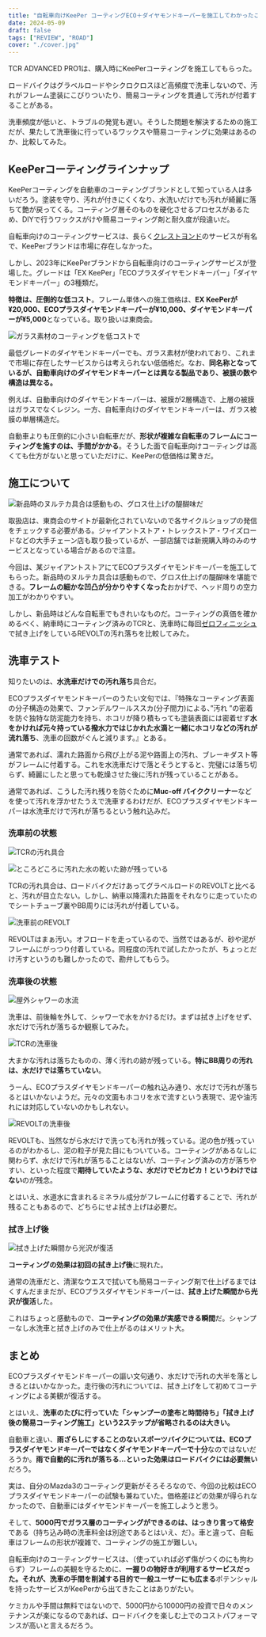 ```yaml
---
title: "自転車向けKeePer コーティングECO＋ダイヤモンドキーパーを施工してわかったこと"
date: 2024-05-09
draft: false
tags: ["REVIEW", "ROAD"]
cover: "./cover.jpg"
---
```


TCR ADVANCED PRO1は、購入時にKeePerコーティングを施工してもらった。

ロードバイクはグラベルロードやシクロクロスほど高頻度で洗車しないので、汚れがフレーム塗装にこびりついたり、簡易コーティングを貫通して汚れが付着することがある。

洗車頻度が低いと、トラブルの発覚も遅い。そうした問題を解決するための施工だが、果たして洗車後に行っているワックスや簡易コーティングに効果はあるのか、比較してみた。

<LinkBox url="https://blog.gensobunya.net/post/2024/04/25-tcr-advanced-pro-105-di2/" />

## KeePerコーティングラインナップ

KeePerコーティングを自動車のコーティングブランドとして知っている人は多いだろう。塗装を守り、汚れが付きにくくなり、水洗いだけでも汚れが綺麗に落ちて艶が戻ってくる。コーティング層そのものを硬化させるプロセスがあるため、DIYで行うワックスがけや簡易コーティング剤と耐久度が段違いだ。

自転車向けのコーティングサービスは、長らく[クレストヨンド](https://4-crest.com/)のサービスが有名で、KeePerブランドは市場に存在しなかった。

しかし、2023年にKeePerブランドから自転車向けのコーティングサービスが登場した。グレードは「EX KeePer」「ECOプラスダイヤモンドキーパー」「ダイヤモンドキーパー」の3種類だ。

**特徴は、圧倒的な低コスト**。フレーム単体への施工価格は、**EX KeePerが¥20,000、ECOプラスダイヤモンドキーパーが¥10,000、ダイヤモンドキーパーが¥5,000**となっている。取り扱いは東商会。

<LinkBox url="https://www.cyclesports.jp/news/new-product/91565/attachment/91567/" />

![ガラス素材のコーティングを低コストで](./diamond_keeper.png)

最低グレードのダイヤモンドキーパーでも、ガラス素材が使われており、これまで市場に存在したサービスからは考えられない低価格だ。なお、**同名称となっているが、自動車向けのダイヤモンドキーパーとは異なる製品であり、被膜の数や構造は異なる。**

例えば、自動車向けのダイヤモンドキーパーは、被膜が2層構造で、上層の被膜はガラスでなくレジン。一方、自転車向けのダイヤモンドキーパーは、ガラス被膜の単層構造だ。

自動車よりも圧倒的に小さい自転車だが、**形状が複雑な自転車のフレームにコーティングを施すのは、手間がかかる**。そうした面で自転車向けコーティングは高くても仕方がないと思っていただけに、KeePerの低価格は驚きだ。

## 施工について

![新品時のヌルテカ具合は感動もの、グロス仕上げの醍醐味だ](./keeper.jpg)

取扱店は、東商会のサイトが最新化されていないので各サイクルショップの発信をチェックする必要がある。ジャイアントストア・トレックストア・ワイズロードなどの大手チェーン店も取り扱っているが、一部店舗では新規購入時のみのサービスとなっている場合があるので注意。

今回は、某ジャイアントストアにてECOプラスダイヤモンドキーパーを施工してもらった。新品時のヌルテカ具合は感動もので、グロス仕上げの醍醐味を堪能できる。**フレームの細かな凹凸が分かりやすくなった**おかげで、ヘッド周りの空力加工がわかりやすい。

しかし、新品時はどんな自転車でもきれいなものだ。コーティングの真価を確かめるべく、納車時にコーティング済みのTCRと、洗車時に毎回[ゼロフィニッシュ](https://amzn.to/4bkwxca)で拭き上げをしているREVOLTの汚れ落ちを比較してみた。

<LinkBox url="https://www.amazon.co.jp/dp/B07J24VKF1" isAmazonLink />

## 洗車テスト

知りたいのは、**水洗車だけでの汚れ落ち**具合だ。

ECOプラスダイヤモンドキーパーのうたい文句では、『特殊なコーティング表面の分子構造の効果で、ファンデルワールススカ(分子間力)による、”汚れ ”の密着を防ぐ独特な防泥能力を持ち、ホコリが降り積もっても塗装表面には密着せず**水をかければ元々持っている撥水力ではじかれた水滴と一緒にホコリなどの汚れが流れ落ち**、洗車の回数がぐんと減ります。』とある。

通常であれば、濡れた路面から飛び上がる泥や路面上の汚れ、ブレーキダスト等がフレームに付着する。これを水洗車だけで落とそうとすると、完璧には落ち切らず、綺麗にしたと思っても乾燥させた後に汚れが残っていることがある。

通常であれば、こうした汚れ残りを防ぐために**Muc-off バイククリーナー**などを使って汚れを浮かせたうえで洗車するわけだが、ECOプラスダイヤモンドキーパーは水洗車だけで汚れが落ちるという触れ込みだ。

### 洗車前の状態

![TCRの汚れ具合](./coated-prev1.jpg)

![ところどころに汚れた水の乾いた跡が残っている](./coated-prev2.jpg)

TCRの汚れ具合は、ロードバイクだけあってグラベルロードのREVOLTと比べると、汚れが目立たない。しかし、納車以降濡れた路面をそれなりに走っていたのでシートチューブ裏やBB周りには汚れが付着している。

![洗車前のREVOLT](./no-coat-prev.jpg)

REVOLTはまぁ汚い。オフロードを走っているので、当然ではあるが、砂や泥がフレームにがっつり付着している。同程度の汚れで試したかったが、ちょっとだけ汚すというのも難しかったので、勘弁してもらう。

### 洗車後の状態

![屋外シャワーの水流](./washing.jpg)

洗車は、前後輪を外して、シャワーで水をかけるだけ。まずは拭き上げをせず、水だけで汚れが落ちるか観察してみた。

![TCRの洗車後](./coated-washed.jpg)

大まかな汚れは落ちたものの、薄く汚れの跡が残っている。**特にBB周りの汚れは、水だけでは落ちていない**。

うーん、ECOプラスダイヤモンドキーパーの触れ込み通り、水だけで汚れが落ちるとはいかないようだ。元々の文面もホコリを水で流すという表現で、泥や油汚れには対応していないのかもしれない。

![REVOLTの洗車後](./no-coat-after.jpg)

REVOLTも、当然ながら水だけで洗っても汚れが残っている。泥の色が残っているのがわかるし、泥の粒子が見た目にもついている。コーティングがあるなしに関わらず、水だけで汚れが落ちることはないが、コーティング済みの方が落ちやすい、といった程度で**期待していたような、水だけでピカピカ！というわけではない**のが残念。

とはいえ、水道水に含まれるミネラル成分がフレームに付着することで、汚れが残ることもあるので、どちらにせよ拭き上げは必要だ。

### 拭き上げ後

![拭き上げた瞬間から光沢が復活](./coated-after-wiped.jpg)

**コーティングの効果は初回の拭き上げ後**に現れた。

通常の洗車だと、清潔なウエスで拭いても簡易コーティング剤で仕上げるまではくすんだままだが、ECOプラスダイヤモンドキーパーは、**拭き上げた瞬間から光沢が復活**した。

これはちょっと感動もので、**コーティングの効果が実感できる瞬間**だ。シャンプーなし水洗車と拭き上げのみで仕上がるのはメリット大。

## まとめ

ECOプラスダイヤモンドキーパーの謳い文句通り、水だけで汚れの大半を落としきるとはいかなかった。走行後の汚れについては、拭き上げをして初めてコーティングによる美観が復活する。

とはいえ、**洗車のたびに行っていた「シャンプーの塗布と時間待ち」「拭き上げ後の簡易コーティング施工」という2ステップが省略されるのは大きい。**

自動車と違い、**雨ざらしにすることのないスポーツバイクについては、ECOプラスダイヤモンドキーパーではなくダイヤモンドキーパーで十分**なのではないだろうか。**雨で自動的に汚れが落ちる…といった効果はロードバイクには必要無い**だろう。

実は、自分のMazda3のコーティング更新がそろそろなので、今回の比較はECOプラスダイヤモンドキーパーの試験も兼ねていた。価格差ほどの効果が得られなかったので、自動車にはダイヤモンドキーパーを施工しようと思う。

そして、**5000円でガラス層のコーティングができるのは、はっきり言って格安**である（持ち込み時の洗車料金は別途であるとはいえ、だ）。車と違って、自転車はフレームの形状が複雑で、コーティングの施工が難しい。

自転車向けのコーティングサービスは、（使っていれば必ず傷がつくのにも拘わらず）フレームの美観を守るために、**一握りの物好きが利用するサービスだった。それが、洗車の手間を削減する目的で一般ユーザーにも広まる**ポテンシャルを持ったサービスがKeePerから出てきたことはありがたい。

ケミカルや手間は無料ではないので、5000円から10000円の投資で日々のメンテナンスが楽になるのであれば、ロードバイクを楽しむ上でのコストパフォーマンスが高いと言えるだろう。
